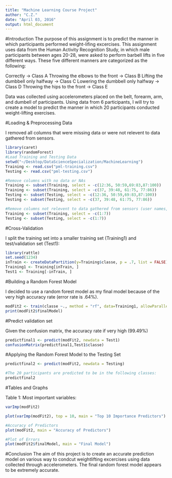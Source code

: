 ```yaml
---
title: "Machine Learning Course Project"
author: "C.Z."
date: "April 03, 2016"
output: html_document
---
```

#Introduction
The purpose of this assignment is to predict the manner in which participants performed weight-lifing excercises. This assignment uses data from the Human Activity Recognition Study, in which male participants between ages 20-28, were asked to perform barbell lifts in five different ways. These five different manners are categorized as the following:

Correctly -> Class A
Throwing the elbows to the front -> Class B
Lifting the dumbbell only halfway -> Class C
Lowering the dumbbell only halfway -> Class D
Throwing the hips to the front -> Class E

Data was collected using accelerometers placed on the belt, forearm, arm, and dumbell of participants. Using data from 6 participants, I will try to create a model to predict the manner in which 20 participants conducted weight-lifting exercises.

#Loading & Preprocessing Data

I removed all columns that were missing data or were not relevent to data gathered from sensors.

```r
library(caret)
library(randomForest)
#Load Training and Testing Data
setwd("~/Desktop/DataScienceSpecialization/MachineLearning")
Training <- read.csv("pml-training.csv")
Testing <- read.csv("pml-testing.csv")

#Remove columns with no data or NAs
Training <- subset(Training, select = -c(12:36, 50:59,69:83,87:100))
Training <- subset(Training, select = -c(37, 39:48, 61:75, 77:86))
Testing <- subset(Testing, select = -c(12:36, 50:59,69:83,87:100))
Testing <- subset(Testing, select = -c(37, 39:48, 61:75, 77:86))

#Remove columns not relevent to data gathered from sensors (user names, timestamps, and window numbers)
Training <- subset(Training, select = -c(1:7))
Testing <- subset(Testing, select = -c(1:7))
```

#Cross-Validation

I split the training set into a smaller training set (Training1) and test/validation set (Test1):

```r
library(rattle)
set.seed(1234)
inTrain <- createDataPartition(y=Training$classe, p = .7, list = FALSE)
Training1 <- Training[inTrain, ]
Test1 <- Training[-inTrain, ]
```

#Building a Random Forest Model

I decided to use a random forest model as my final model because of the very high accuracy rate (error rate is .64%).

```r
modFit2 <- train(classe ~., method = "rf", data=Training1, allowParallel = TRUE, preProcess = c("center", "scale"))
print(modFit2$finalModel)
```


#Predict validation set

Given the confusion matrix, the accuracy rate if very high (99.49%)
```r
predictfinal1 <- predict(modFit2, newdata = Test1)
confusionMatrix(predictfinal1,Test1$classe)
```

#Applying the Random Forest Model to the Testing Set 
```r
predictfinal2 <- predict(modFit2, newdata = Testing)

#The 20 participants are predicted to be in the following classes:
predictfinal2
```

#Tables and Graphs

Table 1: Most important variables:
```r
varImp(modFit2)

plot(varImp(modFit2), top = 10, main = "Top 10 Importance Predictors")

#Accuracy of Predictors
plot(modFit2, main = "Accuracy of Predictors")

#Plot of Errors
plot(modFit2$finalModel, main = "Final Model")
```


#Conclusion
The aim of this project is to create an accurate prediction model on various way to condcut weightlifting excercises using data collected through accelerometers. The final random forest model appears to be extremely accurate.
